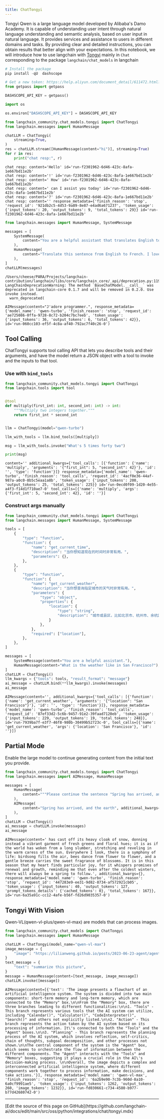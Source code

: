 ```yaml
---
title: ChatTongyi
---
```

Tongyi Qwen is a large language model developed by Alibaba's Damo Academy. It is capable of understanding user intent through natural language understanding and semantic analysis, based on user input in natural language. It provides services and assistance to users in different domains and tasks. By providing clear and detailed instructions, you can obtain results that better align with your expectations.
In this notebook, we will introduce how to use langchain with [Tongyi](https://www.aliyun.com/product/dashscope) mainly in `Chat` corresponding
 to the package `langchain/chat_models` in langchain

```python
# Install the package
pip install -qU  dashscope
```

```python
# Get a new token: https://help.aliyun.com/document_detail/611472.html?spm=a2c4g.2399481.0.0
from getpass import getpass

DASHSCOPE_API_KEY = getpass()
```

```python
import os

os.environ["DASHSCOPE_API_KEY"] = DASHSCOPE_API_KEY
```

```python
from langchain_community.chat_models.tongyi import ChatTongyi
from langchain.messages import HumanMessage

chatLLM = ChatTongyi(
    streaming=True,
)
res = chatLLM.stream([HumanMessage(content="hi")], streaming=True)
for r in res:
    print("chat resp:", r)
```

```output
chat resp: content='Hello' id='run-f2301962-6d46-423c-8afa-1e667bd11e2b'
chat resp: content='!' id='run-f2301962-6d46-423c-8afa-1e667bd11e2b'
chat resp: content=' How' id='run-f2301962-6d46-423c-8afa-1e667bd11e2b'
chat resp: content=' can I assist you today' id='run-f2301962-6d46-423c-8afa-1e667bd11e2b'
chat resp: content='?' id='run-f2301962-6d46-423c-8afa-1e667bd11e2b'
chat resp: content='' response_metadata={'finish_reason': 'stop', 'request_id': '921db2c5-4d53-9a89-8e87-e4ad6a671237', 'token_usage': {'input_tokens': 20, 'output_tokens': 9, 'total_tokens': 29}} id='run-f2301962-6d46-423c-8afa-1e667bd11e2b'
```

```python
from langchain.messages import HumanMessage, SystemMessage

messages = [
    SystemMessage(
        content="You are a helpful assistant that translates English to French."
    ),
    HumanMessage(
        content="Translate this sentence from English to French. I love programming."
    ),
]
chatLLM(messages)
```

```output
/Users/cheese/PARA/Projects/langchain-contribution/langchain/libs/core/langchain_core/_api/deprecation.py:119: LangChainDeprecationWarning: The method `BaseChatModel.__call__` was deprecated in langchain-core 0.1.7 and will be removed in 0.2.0. Use invoke instead.
  warn_deprecated(
```

```output
AIMessage(content="J'adore programmer.", response_metadata={'model_name': 'qwen-turbo', 'finish_reason': 'stop', 'request_id': 'ae725086-0ffa-9728-8c72-b204c7bc7eeb', 'token_usage': {'input_tokens': 36, 'output_tokens': 6, 'total_tokens': 42}}, id='run-060cc103-ef5f-4c8a-af40-792ac7f40c26-0')
```

## Tool Calling

ChatTongyi supports tool calling API that lets you describe tools and their arguments, and have the model return a JSON object with a tool to invoke and the inputs to that tool.

### Use with `bind_tools`

```python
from langchain_community.chat_models.tongyi import ChatTongyi
from langchain.tools import tool


@tool
def multiply(first_int: int, second_int: int) -> int:
    """Multiply two integers together."""
    return first_int * second_int


llm = ChatTongyi(model="qwen-turbo")

llm_with_tools = llm.bind_tools([multiply])

msg = llm_with_tools.invoke("What's 5 times forty two")

print(msg)
```

```output
content='' additional_kwargs={'tool_calls': [{'function': {'name': 'multiply', 'arguments': '{"first_int": 5, "second_int": 42}'}, 'id': '', 'type': 'function'}]} response_metadata={'model_name': 'qwen-turbo', 'finish_reason': 'tool_calls', 'request_id': '4acf0e36-44af-987a-a0c0-8b5c5eaa1a8b', 'token_usage': {'input_tokens': 200, 'output_tokens': 25, 'total_tokens': 225}} id='run-0ecd0f09-1d20-4e55-a4f3-f14d1f710ae7-0' tool_calls=[{'name': 'multiply', 'args': {'first_int': 5, 'second_int': 42}, 'id': ''}]
```

### Construct args manually

```python
from langchain_community.chat_models.tongyi import ChatTongyi
from langchain.messages import HumanMessage, SystemMessage

tools = [
    {
        "type": "function",
        "function": {
            "name": "get_current_time",
            "description": "当你想知道现在的时间时非常有用。",
            "parameters": {},
        },
    },
    {
        "type": "function",
        "function": {
            "name": "get_current_weather",
            "description": "当你想查询指定城市的天气时非常有用。",
            "parameters": {
                "type": "object",
                "properties": {
                    "location": {
                        "type": "string",
                        "description": "城市或县区，比如北京市、杭州市、余杭区等。",
                    }
                },
            },
            "required": ["location"],
        },
    },
]

messages = [
    SystemMessage(content="You are a helpful assistant."),
    HumanMessage(content="What is the weather like in San Francisco?"),
]
chatLLM = ChatTongyi()
llm_kwargs = {"tools": tools, "result_format": "message"}
ai_message = chatLLM.bind(**llm_kwargs).invoke(messages)
ai_message
```

```output
AIMessage(content='', additional_kwargs={'tool_calls': [{'function': {'name': 'get_current_weather', 'arguments': '{"location": "San Francisco"}'}, 'id': '', 'type': 'function'}]}, response_metadata={'model_name': 'qwen-turbo', 'finish_reason': 'tool_calls', 'request_id': '87ef33d2-5c6b-9457-91e2-39faad7120eb', 'token_usage': {'input_tokens': 229, 'output_tokens': 19, 'total_tokens': 248}}, id='run-7939ba7f-e3f7-46f8-980b-30499b52723c-0', tool_calls=[{'name': 'get_current_weather', 'args': {'location': 'San Francisco'}, 'id': ''}])
```

## Partial Mode

Enable the large model to continue generating content from the initial text you provide.

```python
from langchain_community.chat_models.tongyi import ChatTongyi
from langchain.messages import AIMessage, HumanMessage

messages = [
    HumanMessage(
        content="""Please continue the sentence "Spring has arrived, and the earth" to express the beauty of spring and the author's joy."""
    ),
    AIMessage(
        content="Spring has arrived, and the earth", additional_kwargs={"partial": True}
    ),
]
chatLLM = ChatTongyi()
ai_message = chatLLM.invoke(messages)
ai_message
```

```output
AIMessage(content=' has cast off its heavy cloak of snow, donning instead a vibrant garment of fresh greens and floral hues; it is as if the world has woken from a long slumber, stretching and reveling in the warm caress of the sun. Everywhere I look, there is a symphony of life: birdsong fills the air, bees dance from flower to flower, and a gentle breeze carries the sweet fragrance of blossoms. It is in this season that my heart finds particular joy, for it whispers promises of renewal and growth, reminding me that even after the coldest winters, there will always be a spring to follow.', additional_kwargs={}, response_metadata={'model_name': 'qwen-turbo', 'finish_reason': 'stop', 'request_id': '447283e9-ee31-9d82-8734-af572921cb05', 'token_usage': {'input_tokens': 40, 'output_tokens': 127, 'prompt_tokens_details': {'cached_tokens': 0}, 'total_tokens': 167}}, id='run-6a35a91c-cc12-4afe-b56f-fd26d9035357-0')
```

## Tongyi With Vision

Qwen-VL(qwen-vl-plus/qwen-vl-max) are models that can process images.

```python
from langchain_community.chat_models import ChatTongyi
from langchain.messages import HumanMessage

chatLLM = ChatTongyi(model_name="qwen-vl-max")
image_message = {
    "image": "https://lilianweng.github.io/posts/2023-06-23-agent/agent-overview.png",
}
text_message = {
    "text": "summarize this picture",
}
message = HumanMessage(content=[text_message, image_message])
chatLLM.invoke([message])
```

```output
AIMessage(content=[{'text': 'The image presents a flowchart of an artificial intelligence system. The system is divided into two main components: short-term memory and long-term memory, which are connected to the "Memory" box.\n\nFrom the "Memory" box, there are three branches leading to different functionalities:\n\n1. "Tools" - This branch represents various tools that the AI system can utilize, including "Calendar()", "Calculator()", "CodeInterpreter()", "Search()" and others not explicitly listed.\n\n2. "Action" - This branch represents the action taken by the AI system based on its processing of information. It\'s connected to both the "Tools" and the "Agent" boxes.\n\n3. "Planning" - This branch represents the planning process of the AI system, which involves reflection, self-critics, chain of thoughts, subgoal decomposition, and other processes not shown.\n\nThe central component of the system is the "Agent" box, which seems to orchestrate the flow of information between the different components. The "Agent" interacts with the "Tools" and "Memory" boxes, suggesting it plays a crucial role in the AI\'s decision-making process. \n\nOverall, the image depicts a complex and interconnected artificial intelligence system, where different components work together to process information, make decisions, and take actions.'}], response_metadata={'model_name': 'qwen-vl-max', 'finish_reason': 'stop', 'request_id': '6a2b9e90-7c3b-960d-8a10-6a0cf9991ae5', 'token_usage': {'input_tokens': 1262, 'output_tokens': 260, 'image_tokens': 1232}}, id='run-fd030661-c734-4580-b977-b77d42680742-0')
```

---

<Callout icon="pen-to-square" iconType="regular">
  [Edit the source of this page on GitHub](https://github.com/langchain-ai/docs/edit/main/src/oss/python/integrations/chat/tongyi.mdx)
</Callout>
